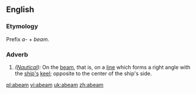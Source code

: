 ==English==
===Etymology===
Prefix ''a-'' + ''beam''.
===Adverb===
#''([[Nautical]]):'' On the [[beam]], that is, on a [[line]] which forms a right angle with the [[ship's]] [[keel]]; opposite to the center of the ship's side.

[[pl:abeam]]
[[vi:abeam]]
[[uk:abeam]]
[[zh:abeam]]